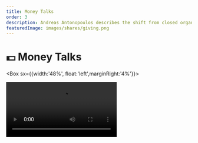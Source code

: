 ```yaml
---
title: Money Talks
order: 3
description: Andreas Antonopoulos describes the shift from closed organizations to open platforms to ownerless protocols and describes the historical appearance and uses of money.
featuredImage: images/shares/giving.png
---
```


# 💵 Money Talks

<Box sx={{width:'48%', float:'left',marginRight:'4%'}}>

<Video src="https://www.youtube-nocookie.com/embed/YtFOxNbmD38" />

</Box>

<Box sx={{width:'48%', float:'left'}}>

<Video src="https://www.youtube-nocookie.com/embed/n-EpKQ6xIJs" />

</Box>

The recent "What's The Problem" video is as succint a statement of the problem Bitcoin solves as any you are likely to find. In short: we suffer from bad quality money. The world reflects how we choose to value it, and if our money does a poor job of giving expression to what we value, then our experience of the world we share is an impoverished one. 

The older Andreas Antonopoulos talk is [part of a playlist which is enormously valuable](https://www.youtube.com/watch?v=n-EpKQ6xIJs&list=PLPQwGV1aLnTvCuQXCZ3RBvdlCnqstTirl&index=2) for setting the scene in our current study. Andreas was one of the first, and remains perhaps the most famous, presenter of Bitcoin and the ideas which inform it. Many of his talks and presentations have already become cultural artifacts. 

## How does this fit into Kernel?

These talks provide an historical context for money and outlines why Bitcoin is important within that context. They have been chosen for Kernel, in particular, because they speak directly to:

<Process>

**Money** and **speech**, and how closely interwoven these two have always been.

**Value** in the broadest and most historical sense, with many pertinent examples provided.

**Meaning**. This is not about money for the internet: it's about the internet of money.

</Process>

## Brief

Briefs present the most relevant aspects of the linked resource, with added commentary where appropriate.

### More Money? More problems

We encourage you to sit back and watch "What's The Problem" in full. The story it presents is a revealing and thought-provoking one, which we will leave you to interpret on your own terms, for the most part. Here, we will simply record some of the nuances the talk glosses over so that you remain balanced before diving into the deeper history of money with Andreas.

While Joe is right that the world reflects the way we choose to value it, two of the "features" he presents satoshis as having are interesting to consider in more depth as we begin practicing the art of quantum thinking.

<Process>

Should we put "fixed supply" and "instantly and costlessly verifiable" together under the "scarcity" property?

Are satoshis truly fungible?

</Process>

These two questions reveal some important nuance.

Firstly, "instantly and costlessly verifiable" is likely worthy of being a whole feature, rather than being hidden under scarcity. It would be a wonderful feature for our money to have. Secondly, it's not true of actual satoshis in our world. There is quite a large cost to running a Bitcoin node (power, compute, education, time etc.) and verification is not quite instant (it generally takes ~10 mins to meaningfully verify the movement of any satoshis, for instance). Thirdly, and most importantly, having our money be instantly and costlessly verifiable brings into question its fungibility. For instance, are satoshis still sitting in accounts associated with various hacks exactly fungible with ones circulating on the open market? It would seem not.

These "features" of money are not really features at all. They are more like spectra. Some of them overlap and are, to at least some extent, mutually exclusive: verifiability and fungibility being the classic example. It's probably even more accurate to think of them as "property spaces" seeing as we're working with quantum thought, as this is an idea used by physicists when doing, for instance, QED (charge and spin) or [QCD](https://andytudhope.africa/essays/a-beautiful-question/) (red, green, blue).

This is not to deny the power of Joe's story. It's just to point out that there is no "perfect" money. If you think there is, you run the risk of becoming [yet another ideologue](/learn/module-7/no-paradigm#the-inertia-of-language), trapped in a specific tribe rather than remaining open and curious to the great unknown which is ever around and within us. We can hone and refine how we value this life, how we perceive its nature (gift or burden?), and so how we conduct what was once called our [_dīn_](https://www.almirajsuficentre.org.au/qamus/app/single/295), which meant a life transaction between individual and collective, self and soul, part and whole.

### The Old Tongue

> "If you think of money as technology, how old is this technology? \[...\] It's always surprising that people will say, 'Oh, 400 years old', '1000 years old', 'a few thousand years old'. In fact, we don't know how old money is \[...\] We have yet to discover a civilization that didn't have money. So, we know it's at least as old as civilization.

> One thing that really surprises people is that **money is older than writing**. The way we know this is that the first examples of writing [cuneiform and hieroglyphics] we have are writing about money - they're ledgers. Is writing older than the wheel? I don't know, but we do know that wheels were used as money. **Money is an ancient technology**."

It's no small thing to talk about "building better money" because what we're actually talking about is a human symbolic construction which extends back beyond recorded history. Every time there has been a significant innovation in how money is expressed and/or used, very interesting things have happened to both the ways in which, and the scale at which, humans organize.

> "Primates can be taught to use money: i.e. there are studies which show that you can teach them that specific stones can be exchanged for bananas. Very quickly, they invent both armed robbery and prostitution. What does this tell you about the nature of money? The important insight is that _money is a form of communication_. At its very basic level, money isn't value: money represents an abstraction of value. It's a way of _communicating value_. **Money is a language**."

If money is a language, what does an innovation which makes its medium logically decentralized really mean? It may mean that no-one will control the expression of economic value in exactly the same way that no-one controls the meaning of words: they are arrived at consensually through common use. What will you choose to say in this ancient language we are revitalizing?

<Flash>

<Card>

Prompt: Which technology is older: writing or money?

Money.

</Card>

</Flash>

Once we add the ability to program this medium using a Turing-complete script, we may need to begin thinking of all this not in terms of a new language, but as a *development of the order of language itself*, but more on that later.

> "Communicating value to each other is the basis of creating social bonds. **Money is an important social tool**."

Money as linguistic technology is (and always has been) about the scale at which you can play your co-ordination game. The scale is now planetary. Are you ready to make your move?

### Now Networked

> "Think about how often the technology of money has been transformed. Very basically, communicating value can take place through an exchange of things of equal value. The first major technological evolution is to exchange something you can't eat: shells, beads, feathers, a string with knots etc., so that money takes a more abstract form. It moves away from the tangible consumption of intrinsic value, and becomes something which refers to value as an abstraction. Precious metals fairly quickly became the most popular way of doing this because they're scarce, transportable, divisible, and universally valued for aesthetic purposes. It took thousands of years for this invention to take root, and we see it occurring around the time of the agrarian revolution. Then nothing for a few thousand years. Then came the idea that I can deposit my gold with someone trustworthy; they can issue a paper certificate for my deposit; and I can trade that paper.

> With every technological revolution in money, there comes skepticism; and this is the moment of greatest skepticism in our history. The move to paper was highly controversial. It took about 400 years for paper as money to become broadly accepted. Then, 60 years ago, we saw a new form of money in the form of plastic cards. In fact, the first cards were paper, but then Diner's Club in the US created the first recognizable credit card (which was originally a form of a traveler's cheque). 

> Now we have Bitcoin which represents a new form of 'doing money' and is as radical as the change from precious metals to paper, perhaps even more so. This is because our history as a species has to do with tangible expressions of wealth, and now we're dealing with a network-centric form of money which is totally abstract."

We're really looking at a phase change in the expressive power of money: i.e. it can now be programmed to *do stuff dynamically* in addition to being traded. Why does it matter that we now have a network-centric form of programmable money which is totally abstract? 

Well, what money is, how it is created, and who gets to distribute it goes to the very heart of the ways in which we are all incentivised to act. Incentives can be thought of as the social, political and neurobiological primitives which define what kinds of behaviours we express - individually and collectively - and therefore the kinds of conscious experience we value, both personally and communally. Programming such primitives in a network-centric manner, where meaning is arrived at consensually, provides no less than the possibility to broaden the horizons of human consciousness.

### Openly Valuable

<InfoBlock>

"Protocols are just agreed ways to communicate. **A protocol embodies an architecture of participation.**" - [Matt Webb](https://interconnected.org/home/2022/08/11/casi)

</InfoBlock>

> "Bitcoin isn't just digital money (we already have that). **Bitcoin is a fundamental transformation in the technology of money**. So, let's talk about network architecture, because Bitcoin isn't happening in a vacuum; it's happening at a moment in history when we are seeing a transformation in many social institutions; i.e. the network-centric era. The internet has precipitated the change of many closed, hierarchical organizations and institutions into _platforms_. We've started seeing the introduction of _interfaces_ - APIs - where information can flow in and out of the organization. Now, even more transformation is occurring with the change from platforms to _protocols_; the difference being that, in protocols, there is no central appeal. TCP/IP doesn't work with reference to a service provider; TCP/IP works, _without context_, everywhere in the world. **You don't have to sign up for an account, you just have to use the language**. Once you go from a platform to a language, it creates a host of new possibilities.

> **Bitcoin is the first, network-centric, protocol for money** and what that means is that it exists without reference to an institution or platform.

Once you've understood that money is a language used since time immemorial to communicate value, and that 2009 saw a phase shift from controlled, closed platforms to open, permissionless protocols; you've got the whole thing. What matters now is the precedents we set as the first users of these new protocols.

<Flash>

<Card>

Prompt: Bitcoin transforms the technology of money into a network-centric protocol. As such, it is not a new kind of language, but a development of the \_\_\_\_\_ of language.

Order.

</Card>

</Flash>

> "'Peer-to-peer' money refers to an architecture which describes the relationship between participants in a (distributed) system. The architecture of Bitcoin is peer-to-peer because **every participant in the network speaks the Bitcoin protocol at the same level**. There are no "special" Bitcoin nodes. It means that every peer treats every transaction the same; it has no context in the peer's system apart from that which it gets from the network."

Context and state are critical in distributed systems, because they are shared between all the peers who can therefore change that state according to certain rules, if they speak the agreed-upon language. This is very different to a client-server architecture like that run by Facebook, who retain total control over the state, as well as your data.

### Peer-to-peer

> "Money is something that we don't talk about or teach, and perhaps this is a result of the architecture. Precious metals stored in a vault against which paper is issued mean that money in this expression is a form of debt, which curtails our discussions. How many of you have money in a bank? [everyone raises their hands] **None of you have money in a bank!** You have loaned your money to a bank: it is not the same thing."

The bank-customer relationship is an earlier form of the same client-server architecture, and the money involved here only exists on a ledger that you do not have access to, or the ability to influence.

> "Another term used for this client-server architecture where you maintain only a weak copy is a **master-slave** architecture. If you think about previous technologies of money as using this master-slave architecture, you have to ask an uncomfortable question: who is the slave?"

> "Bitcoin is totally different, because you don't owe anyone anything, nor does anyone owe you anything. It is not a system based on debt. It is a system based on absolute ownership of an abstract token. In Bitcoin, possession is 10/10ths of the law. Bitcoin is a **fundamental transformation** because it changes radically the architecture of money into one where every participant is equal and where a transaction has no state or context other than that required to obey the rules of a network no-one controls. Your money is yours; no-one can censor, seize, or freeze it. No-one can tell you what to say with your money."

The point about architecture is critical to understanding the deeper intentions of this Kernel course: we want to teach you how to see the underlying patterns in things so that you can more efficiently process all the information coming at you and pick the most relevant bits, based on a firm grasp of the fundamentals, which will help you transform your knowledge and skills to those required to overhaul the web now that we have protocols for money.

> "Rather than focussing on intrinsic value, we should be thinking about **intrinsic utility**. Bitcoin represents a moment of immense intrinsic utility: it is software-as-money, money-as-a-content-type, money-as-a-service. Programmable money provides utility which makes it much more than just money for the internet: **it turns it into the internet of money**.

<Flash>

<Card>

Prompt: Bitcoin represents a shift from a master-slave architecture for money to what?

Peer-to-peer.

</Card>

</Flash>

Later in the Q&A session Andreas makes the point that "Bitcoin is a choice; it's opt-in." So, the internet of money is not a given: it's what we're building now. It is our responsibility to make it transparent and eminently usable, while keeping it peer-to-peer, borderless, open, and fair.

> "Interestingly enough, I think the blockchain will create a completely new kind of common good that we've never seen before. If you accept the idea that Bitcoin, or something like it, will continue to exist, we arrive at a place where - for the first time in history - we have a shared historical record which does not decay in time and cannot be changed: immutable history forever \[...\] This immutable history will itself **become a common good** with a scale in time that we have never had before, in any civilization (even those that carved their ledgers in stone).

What is your time horizon? Your life? Your children's life? Or something deeper and more durable than all these transient generations?

